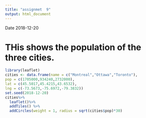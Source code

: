 ---
title: "assignmet  9"
output: html_document
---
Date 2018-12-20

# THis shows the population of the three cities.

```{r, echo=TRUE}
library(leaflet)
cities <- data.frame(name = c("Montreal","Ottawa","Toronto"),
pop = c(1705000,934240,2732000),
lat = c(45.5017,45.4215,43.6532),
lng = c(-73.5673,-75.6972,-79.3832))
set.seed(2018-12-20)
cities%>%
  leaflet()%>%
  addTiles() %>%
  addCircles(weight = 1, radius = sqrt(cities$pop)*30)
```
